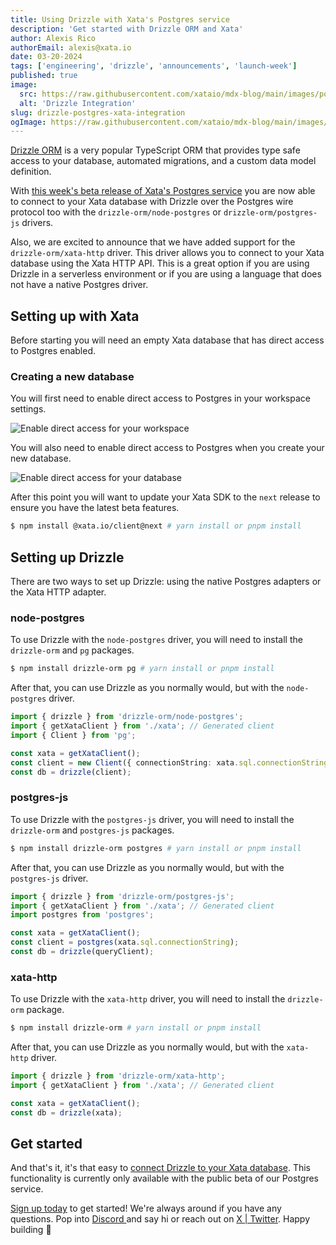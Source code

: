 ```yaml
---
title: Using Drizzle with Xata's Postgres service
description: 'Get started with Drizzle ORM and Xata'
author: Alexis Rico
authorEmail: alexis@xata.io
date: 03-20-2024
tags: ['engineering', 'drizzle', 'announcements', 'launch-week']
published: true
image:
  src: https://raw.githubusercontent.com/xataio/mdx-blog/main/images/postgres-integrations/drizzle-integration.jpg
  alt: 'Drizzle Integration'
slug: drizzle-postgres-xata-integration
ogImage: https://raw.githubusercontent.com/xataio/mdx-blog/main/images/postgres-integrations/drizzle-integration.jpg
---
```


[Drizzle ORM](https://orm.drizzle.team/) is a very popular TypeScript ORM that provides type safe access to your database, automated migrations, and a custom data model definition.

With [this week's beta release of Xata's Postgres service](https://xata.io/blog/why-postgres) you are now able to connect to your Xata database with Drizzle over the Postgres wire protocol too with the `drizzle-orm/node-postgres` or `drizzle-orm/postgres-js` drivers.

Also, we are excited to announce that we have added support for the `drizzle-orm/xata-http` driver. This driver allows you to connect to your Xata database using the Xata HTTP API. This is a great option if you are using Drizzle in a serverless environment or if you are using a language that does not have a native Postgres driver.

## Setting up with Xata

Before starting you will need an empty Xata database that has direct access to Postgres enabled.

### Creating a new database

You will first need to enable direct access to Postgres in your workspace settings.

![Enable direct access for your workspace](/images/postgres-integrations/workspace.png)

You will also need to enable direct access to Postgres when you create your new database.

![Enable direct access for your database](/images/postgres-integrations/database.png)

After this point you will want to update your Xata SDK to the `next` release to ensure you have the latest beta features.

```bash
$ npm install @xata.io/client@next # yarn install or pnpm install
```

## Setting up Drizzle

There are two ways to set up Drizzle: using the native Postgres adapters or the Xata HTTP adapter.

### node-postgres

To use Drizzle with the `node-postgres` driver, you will need to install the `drizzle-orm` and `pg` packages.

```bash
$ npm install drizzle-orm pg # yarn install or pnpm install
```

After that, you can use Drizzle as you normally would, but with the `node-postgres` driver.

```ts
import { drizzle } from 'drizzle-orm/node-postgres';
import { getXataClient } from './xata'; // Generated client
import { Client } from 'pg';

const xata = getXataClient();
const client = new Client({ connectionString: xata.sql.connectionString });
const db = drizzle(client);
```

### postgres-js

To use Drizzle with the `postgres-js` driver, you will need to install the `drizzle-orm` and `postgres-js` packages.

```bash
$ npm install drizzle-orm postgres # yarn install or pnpm install
```

After that, you can use Drizzle as you normally would, but with the `postgres-js` driver.

```ts
import { drizzle } from 'drizzle-orm/postgres-js';
import { getXataClient } from './xata'; // Generated client
import postgres from 'postgres';

const xata = getXataClient();
const client = postgres(xata.sql.connectionString);
const db = drizzle(queryClient);
```

### xata-http

To use Drizzle with the `xata-http` driver, you will need to install the `drizzle-orm` package.

```bash
$ npm install drizzle-orm # yarn install or pnpm install
```

After that, you can use Drizzle as you normally would, but with the `xata-http` driver.

```ts
import { drizzle } from 'drizzle-orm/xata-http';
import { getXataClient } from './xata'; // Generated client

const xata = getXataClient();
const db = drizzle(xata);
```

## Get started

And that's it, it's that easy to [connect Drizzle to your Xata database](https://xata.io/docs/integrations/drizzle). This functionality is currently only available with the public beta of our Postgres service.

[Sign up today](https://app.xata.io/signin?mode=signup) to get started! We're always around if you have any questions. Pop into [Discord ](https://xata.io/discord) and say hi or reach out on [X | Twitter](https://twitter.com/xata). Happy building 🦋

